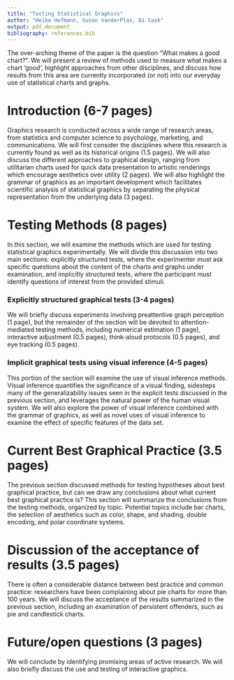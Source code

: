 ```yaml
---
title: "Testing Statistical Graphics"
author: "Heike Hofmann, Susan VanderPlas, Di Cook"
output: pdf_document
bibliography: references.bib
---
```




The over-arching theme of the paper is the question "What makes a good chart?". We will present a review of methods used to measure what makes a chart 'good', highlight approaches from other disciplines, and discuss how results from this area are currently incorporated (or not) into our everyday use of statistical charts and graphs. 

# Introduction (6-7 pages)

Graphics research is conducted across a wide range of research areas, from statistics and computer science to psychology, marketing, and communications. We will first consider the disciplines where this research is currently found as well as its historical origins (1.5 pages). We will also discuss the different approaches to graphical design, ranging from utilitarian charts used for quick data presentation to artistic renderings which encourage aesthetics over utility (2 pages). We will also highlight the grammar of graphics as an important development which facilitates scientific analysis of statistical graphics by separating the physical representation from the underlying data (3 pages).

<!-- 
- Overview of contributory disciplines (1.5 pages)
    - psychophysics [@lu_visual_2013]
    - mathematical psychology [@fernandez_is_2009; @sun_framework_2012; @varshney_why_2013; @dehaene_neural_2003]
    - cognitive psychology
    - human/computer interaction
- Different approaches to graphics (2 pages)
    - Tufte/chartjunk
    - Experimentally validated recommendations
    - Aesthetics 
- Grammar of graphics (3 pages)
    - data mappings
    - separate physical representation from the underlying data - makes testing much easier
-->
    
# Testing Methods (8 pages)

In this section, we will examine the methods which are used for testing statistical graphics experimentally. We will divide this discussion into two main sections: explicitly structured tests, where the experimenter must ask specific questions about the content of the charts and graphs under examination, and implicitly structured tests, where the participant must identify questions of interest from the provided stimuli. 

<!-- implicit structure as a name is a bit of a cop-out, since the structure is hidden in the null model data generation... but it does at least cover the fact that participants have to find not only the answer but also the question -->

### Explicitly structured graphical tests (3-4 pages)
We will briefly discuss experiments involving preattentive graph perception (1 page), but the remainder of the section will be devoted to attention-mediated testing methods, including numerical estimation (1 page), interactive adjustment (0.5 pages), think-aloud protocols (0.5 pages), and eye tracking (0.5 pages). 

<!-- Transition to implicit tests by discussing Heer & Bostock (2010) -->

### Implicit graphical tests using visual inference (4-5 pages)
This portion of the section will examine the use of visual inference methods. Visual inference quantifies the significance of a visual finding, sidesteps many of the generalizability issues seen in the explicit tests discussed in the previous section, and leverages the natural power of the human visual system. We will also explore the power of visual inference combined with the grammar of graphics, as well as novel uses of visual inference to examine the effect of specific features of the data set. 

<!-- XXX Di, are we missing anything here? Heer and Bostock (2010); Robbins (2005); Healy (2018). I think it might be good to weave Tamara Munzer's book in somehow -->

<!--
- Preattentive judgements a la Healey (don't obviously translate to how graphics are actually used) (1 page)
- Cleveland & McGill style straight estimation (heavily depends on the exact questions asked), Spence (1 page) include Heer and Bostock update here. 
- Psychophysics - method of adjustment/limits (Sine illusion, Michael Bach style - shiny app) 
- Think-aloud (more qualitative) (0.5 page)
- Eye Tracking (0.5 page)
- Visual Inference (5 pages) [@buja_statistical_2009; @wickham_graphical_2010; @hofmann_graphical_2012; @chowdhury_wheres_2012; @zhao_mind_2013; @majumder_validation_2013] 
    - incorporates a quantification of the significance of a visual finding
    - removes the exact question problem (mostly)
    - visual system conducts a ton of tests simultaneously
    - can be used to test for statistical power and to decide between different designs
    - powerful when combined with grammar of graphics
    - can test salience of data features with two-target design [@vanderplas_clusters_2017]
-->

# Current Best Graphical Practice (3.5 pages)

The previous section discussed methods for testing hypotheses about best graphical practice, but can we draw any conclusions about what current best graphical practice is? This section will summarize the conclusions from the testing methods, organized by topic. Potential topics include bar charts, the selection of aesthetics such as color, shape, and shading, double encoding, and polar coordinate systems. 

# Discussion of the acceptance of results (3.5 pages)

There is often a considerable distance between best practice and common practice: researchers have been complaining about pie charts for more than 100 years. We will discuss the acceptance of the results summarized in the previous section, including an examination of persistent offenders, such as pie and candlestick charts. 

<!-- Discussion of a really bad chart (eg candle stick plot) using elements of the testing framework. 

XXX Di says: I think the metric should be "a different decision is made based on different plots" instead of whether the reader can return the values accurately. If you can make an argument that the wrong decision is being made it has more weight than whether they got the answer exactly right. Pie charts are just fine when the differences between classes is large, they fall over only when proportions are similar, but maybe the right answer is that the groups are similar and shouldn't be considered to be different. 

 - problems in acceptance: 
     e.g. Barcharts are still being beaten up by Pie charts: visual system versus aesthetically pleasing designs (but the Prime minister wants to have a pie chart) 
     overcoming standard practice -->
    

# Future/open questions (3 pages)

We will conclude by identifying promising areas of active research. We will also briefly discuss the use and testing of interactive graphics. 

<!-- - interactice visualizations (both depressingly historic and futuristic) -->


<!-- # References -->
